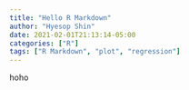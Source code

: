 ```yaml
---
title: "Hello R Markdown"
author: "Hyesop Shin"
date: 2021-02-01T21:13:14-05:00
categories: ["R"]
tags: ["R Markdown", "plot", "regression"]
---
```


hoho